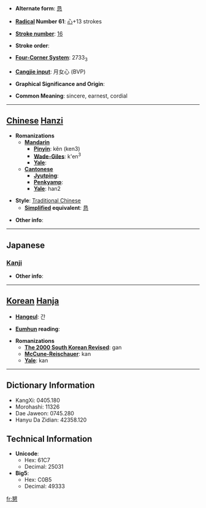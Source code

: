 * '''Alternate form''': [[恳]]

* '''[[Wiktionary:Chinese radical index| Radical]] Number 61''': [[Wiktionary:Chinese radical index 心|心]]+13 strokes

* '''[[Wiktionary:Chinese total strokes index|Stroke number]]''': [[Wiktionary:Chinese total strokes index 16|16]]

* '''Stroke order''': 

* '''[[Wiktionary:Chinese four corner index|Four-Corner System]]''': 2733<sub>3</sub>

* '''[[Wiktionary:Chinese Cangjie index|Cangjie input]]''': 月女心 (BVP)

* '''Graphical Significance and Origin''': 

* '''Common Meaning''': sincere, earnest, cordial

----

== [[Chinese]] [[Hanzi]] ==

* '''Romanizations'''
** '''[[Mandarin]]'''
*** '''[[Pinyin]]''': kěn (ken3)
*** '''[[Wade-Giles]]''': k'en<sup>3</sup>
*** '''[[Yale]]''': 
** '''[[Cantonese]]'''
*** '''[[Jyutping]]''':
*** '''[[Penkyamp]]''': 
*** '''[[Yale]]''': han2

* '''Style''': [[Traditional Chinese]] 
** '''[[Simplified Chinese|Simplified]] equivalent''': [[恳]]

* '''Other info''': 

----

==Japanese==
===[[Kanji]]===
{{kanji|on readings=[[こん]] (kon)
|kun readings=[[ねんごろ]] (nengoro)
}}

* '''Other info''':  

----

== [[Korean]] [[Hanja]] ==

* '''[[Hangeul]]''': 간

* '''[[Eumhun]] reading''': 

* '''Romanizations'''
** '''[[The 2000 South Korean Revised Romanization|The 2000 South Korean Revised]]''': gan
** '''[[McCune-Reischauer]]''': kan
** '''[[Yale]]''': kan

----

== Dictionary Information ==

* KangXi: 0405.180
* Morohashi: 11326
* Dae Jaweon: 0745.280
* Hanyu Da Zidian: 42358.120

== Technical Information ==

* '''Unicode''':
** Hex: 61C7
** Decimal: 25031
* '''Big5''':
** Hex: C0B5
** Decimal: 49333

[[fr:懇]]